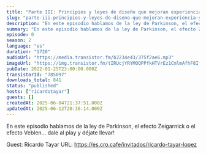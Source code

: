 ```yaml
---
title: "Parte III: Principios y leyes de diseño que mejoran experiencia y empujan conversión"
slug: "parte-iii-principios-y-leyes-de-diseno-que-mejoran-experiencia-y-empujan-conversion-con-ricardo-tayar"
description: "En este episodio hablamos de la ley de Parkinson, el efecto Zeigarnick o el efecto Veblen... dale al play y déjate llevar!\n\nGuest: Ricardo Tayar\nURL: https://es.cro.cafe/invitados/ricardo-tayar-lopez"
summary: "En este episodio hablamos de la ley de Parkinson, el efecto Zeigarnick o el efecto Veblen... dale al play y déjate llevar!"
episode: 0
season: 2
language: "es"
duration: "1720"
audioUrl: "https://media.transistor.fm/b2234e43/375f2ae6.mp3"
imageUrl: "https://img.transistor.fm/tIRUcjYRYMOQPPfkHTVrEz1CmlmAfhF8IfECQZan7bw/rs:fill:3000:3000:1/q:60/aHR0cHM6Ly9pbWct/dXBsb2FkLXByb2R1/Y3Rpb24udHJhbnNp/c3Rvci5mbS8yNjk2/MTAzMzBjYmJhNTMx/NWMyMzk1N2FmMjFl/ZDI4YS5qcGc.webp"
pubDate: 2022-01-25T23:00:00.000Z
transistorId: "785097"
downloads_total: 841
status: "published"
hosts: ["ricardotayar"]
guests: []
createdAt: 2025-06-04T21:37:51.000Z
updatedAt: 2025-06-12T20:36:14.000Z
---
```


En este episodio hablamos de la ley de Parkinson, el efecto Zeigarnick o el efecto Veblen... dale al play y déjate llevar!

Guest: Ricardo Tayar
URL: https://es.cro.cafe/invitados/ricardo-tayar-lopez
